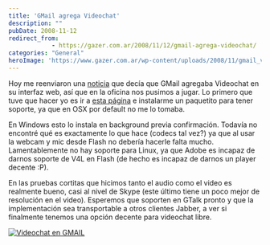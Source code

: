 ```yaml
---
title: 'GMail agrega Videochat'
description: ""
pubDate: 2008-11-12
redirect_from: 
            - https://gazer.com.ar/2008/11/12/gmail-agrega-videochat/
categories: "General"
heroImage: 'https://www.gazer.com.ar/wp-content/uploads/2008/11/gmail_videochat-232x300.png'
---
```

Hoy me reenviaron una [noticia](http://google.dirson.com/post/4180-videochat-gmail-google-talk-audio-video/) que decía que GMail agregaba Videochat en su interfaz web, así que en la oficina nos pusimos a jugar. Lo primero que tuve que hacer yo es ir a [esta página](http://mail.google.com/videochat) e instalarme un paquetito para tener soporte, ya que en OSX por default no me lo tomaba.

En Windows esto lo instala en background previa confirmación. Todavía no encontré qué es exactamente lo que hace (codecs tal vez?) ya que al usar la webcam y mic desde Flash no debería hacerle falta mucho. Lamentablemente no hay soporte para Linux, ya que Adobe es incapaz de darnos soporte de V4L en Flash (de hecho es incapaz de darnos un player decente :P).

En las pruebas cortitas que hicimos tanto el audio como el video es realmente bueno, casi al nivel de Skype (este último tiene un poco mejor de resolución en el video). Esperemos que soporten en GTalk pronto y que la implementación sea transportable a otros clientes Jabber, a ver si finalmente tenemos una opción decente para videochat libre.

[![](https://www.gazer.com.ar/wp-content/uploads/2008/11/gmail_videochat-232x300.png "Videochat en GMAIL")](/img/uploads/2008/11/gmail_videochat.png)
